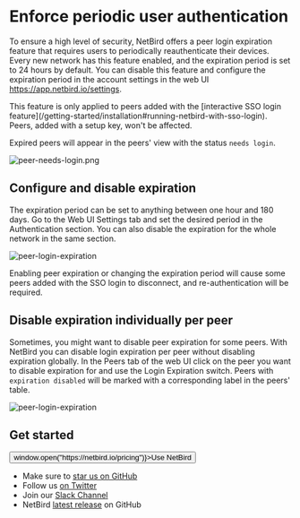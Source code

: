 
# Enforce periodic user authentication

To ensure a high level of security, NetBird offers a peer login expiration feature that requires users to periodically reauthenticate their devices.
Every new network has this feature enabled, and the expiration period is set to 24 hours by default. You can disable this feature and configure the expiration period in the account settings in the web UI https://app.netbird.io/settings.

<Note>
    This feature is only applied to peers added with the [interactive SSO login feature](/getting-started/installation#running-netbird-with-sso-login). Peers, added with a setup key, won't be affected.
</Note>

Expired peers will appear in the peers' view with the status `needs login`.

<p>
    <img src="/img/how-to-guides/peer-needs-login.png" alt="peer-needs-login.png" class="imagewrapper"/>
</p>

## Configure and disable expiration
The expiration period can be set to anything between one hour and 180 days.
Go to the Web UI Settings tab and set the desired period in the Authentication section.
You can also disable the expiration for the whole network in the same section.

<p>
    <img src="/img/how-to-guides/peer-login-expiration.png" alt="peer-login-expiration" class="imagewrapper"/>
</p>


<Note>
    Enabling peer expiration or changing the expiration period will cause some peers added with the SSO login to disconnect,
    and re-authentication will be required.
</Note>

## Disable expiration individually per peer
Sometimes, you might want to disable peer expiration for some peers.
With NetBird you can disable login expiration per peer without disabling expiration globally.
In the Peers tab of the web UI click on the peer you want to disable expiration for and use the Login Expiration switch.
Peers with `expiration disabled` will be marked with a corresponding label in the peers' table.

<p>
    <img src="/img/how-to-guides/individual-peer-login-expiration.png" alt="peer-login-expiration" class="imagewrapper"/>
</p>

## Get started
<p float="center" >
    <Button name="button" className="button-5" onClick={() => window.open("https://netbird.io/pricing")}>Use NetBird</Button>
</p>

- Make sure to [star us on GitHub](https://github.com/netbirdio/netbird)
- Follow us [on Twitter](https://twitter.com/netbird)
- Join our [Slack Channel](https://join.slack.com/t/netbirdio/shared_invite/zt-vrahf41g-ik1v7fV8du6t0RwxSrJ96A)
- NetBird [latest release](https://github.com/netbirdio/netbird/releases) on GitHub
